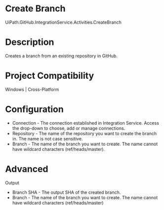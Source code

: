 ﻿# Create Branch

UiPath.GitHub.IntegrationService.Activities.CreateBranch

# Description

Creates a branch from an existing repository in GitHub.

# Project Compatibility

Windows | Cross-Platform

# Configuration

* Connection - The connection established in Integration Service. Access the drop-down to choose, add or manage connections.
* Repository - The name of the repository you want to create the branch in. The name is not case sensitive.
* Branch - The name of the branch you want to create. The name cannot have wildcard characters (ref/heads/master).

# Advanced

Output

* Branch SHA - The output SHA of the created branch.
* Branch - The name of the branch you want to create. The name cannot have wildcard characters (ref/heads/master)
